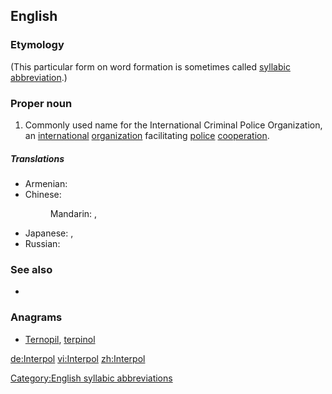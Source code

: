==English==

===Etymology===
{{blend|international|police}} (This particular form on word formation is sometimes called [[syllabic abbreviation]].)

===Proper noun===
{{en-proper noun}}

# Commonly used name for the International Criminal Police Organization,  an [[international]] [[organization]] facilitating [[police]] [[cooperation]].

=====Translations=====
{{trans-top|the International Criminal Police Organization}}
* Armenian: {{t-|hy|Ինտերպոլ|tr=Interpol|sc=Armn}}
* Chinese:
*: Mandarin: {{t|zh|國際刑警組織|sc=Hani}}, {{t|zh|国际刑警组织|tr=guójì xíngjǐng zǔzhī|sc=Hani}}
{{trans-mid}}
* Japanese: {{t-|ja|インターポール|tr=Intāpōru|sc=Jpan}}, {{t-|ja|国際刑事警察機構|tr=こくさいけいじけいさつきこう, kokusai keiji keisatsu kikō|sc=Jpan}}
* Russian: {{t-|ru|Интерпол|m|tr=Interpól|sc=Cyrl}}
{{trans-bottom}}

===See also===
* {{pedia}}

===Anagrams===
* [[Ternopil#English|Ternopil]], [[terpinol#English|terpinol]]

[[Category:English syllabic abbreviations]]

[[de:Interpol]]
[[vi:Interpol]]
[[zh:Interpol]]